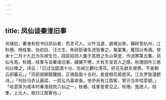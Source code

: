```yaml
---
---
---
```

title: 凤仙谈秦淮旧事
---



光绪初，秦淮有校书曰凤仙者，色艺可人。以忤当道，避难出奔，辗转至杭州，江秋珊、杨桂峯、张初白、汪兰生、朱砚臣诸名流皆眷之，每宴集，辄招以侑酒。癸未十二月十九日为东坡生日，砚臣招同人集于其居之乐山草堂，作消寒第五集，凤仙与焉。秋珊、桂峯与谈秦淮旧事，娓娓不倦，大有天宝宫人之感。秋珊因作三绝句以赠之，诗云：「已过当筵酒十分，忽闻兰麝吐清芬。好花先献东坡佛，不是朝云即暮云。」「风前弱柳鬬腰肢，正值盈盈十五时。妾是桐花郎是凤，江东罗隐漫题诗。」「何处乌衣认画梁，一双幺鸟喜收香。坐中尚有江南客，曾识当年哈意娘。」「哈意珠为咸丰时秦淮妓院八仙之一，秋珊、桂峯皆曾见之。秋珊，旌德人，桂峯，上元人，故曰江南客也。」